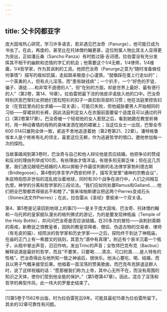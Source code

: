 ```yaml
---
---
---
```

title: 父卡冈都亚字
---



庞大固埃热心研究，学习许多语言，若非遇见巴汝奇（Panurge），他可能已成为书虫了。在此，再度的，甚至比在托钵僧约翰更甚，这位附属人物比其主人显得更为突出，正如潘丘桑（Sancho Panza）有时胜过唐·吉诃德。拉伯雷没有充分发挥其不相干的幽默和恣情的字汇的机会；他需要这个1/4无赖，1/4律师，1/4维庸，1/4哲学家，作为其讽刺的工具。他把巴汝奇（Panurge之意为“随时准备做任何事情”）描写的瘦如饥猫，走起路来极度小心谨慎，“就像踩在蛋上行走似的”；一个英勇的人，但有点儿淫荡，而“患有缺钱病”；一个扒手，一个“好色的歹徒、骗子、酒徒……和非常不道德的人”，但“在别的方面，却是世界上最好、最有德行的人”（第2卷，第14、16章）。拉伯雷把最下流的俏皮评语放入他的口中。巴汝奇特别厌恶巴黎妇女把她们宽松短衫的扣子一直扣到背部的习惯；他在法庭里控告妇女（在宫廷里向妇女求婚——双关语），可能已失败，但他威胁要男人开始相同的习俗——穿裙状的长裤，因此法庭判定女人在衣服前面要留个适度且可以通过的开口（第2卷第17章）。巴汝奇被一个轻视他的女人惹怒之后，看到她跪在教堂祈祷时，用一种动春情的母狗的臭味泼洒在她的裙裾上；当这位女士一出现，巴黎全市600 014只雄狗全体一致，紧追不舍地追逐着她（第2卷第21、22章）。潘特格鲁埃本人是个彬彬有礼的领主，喜爱这位无赖，作为逃避哲学的借口，邀他参加每一次的探险。

当故事嬉闹到第3卷时，巴汝奇与自己和他人辩论他是否应结婚。他把争论的赞成和反对的理由列举成100页，有些理由才情洋溢，有很多则无聊乏味；但在这几页里，我们遇见跟哑巴结婚的人和以掷骰子作最佳判断的名法律学家勃利德古斯（Bridlegoose）。第4卷的序言学卢西安的样子，描写天堂里“诸神的宗教会议”，朱庇特抱怨非世俗的混乱统治着地球，同时有30个战争在进行中，人们之间相互仇恨，神学的分离和哲学家的三段论法。“我们应如何处置Ramus和Galland……他们把全巴黎都弄得彼此不和睦了。”普来埃帕斯建议把这两个Pierres变成石头（Stones法文作Pierres）；在此，拉伯雷从《圣经》里偷来一个双关语。

第4、第5卷是记录回到地球上的事[1]——是关于庞大固埃、巴汝奇、托钵僧约翰和一乌托邦的皇家舰队漫长的格列佛式的游记，为的是要发现神瓶庙（Temple of the Holy Bottle），并问问巴汝奇是否应该结婚。在20多次的冒险——讽刺封斋期的斋戒，新教徒之恨教皇者，固执的教皇崇拜者、僧侣、伪造古物的交易者、律师（有毛皮的猫）、经院派的哲学家和历史学家——之后，探险终于到达了神瓶庙，在庙的正门上有一希腊文的铭刻，其意为“酒中有真理”。附近有个泉半沉着一个瓶子，从瓶中冒出声音，汩汩作响，发出Trinc的声音；女牧师巴克布克（Bacbuc）解释说酒是最好的哲学，而且“不要笑，只要喝……清凉、可口的酒……是人特有的性格”。巴汝奇得此与他所知一致之神谕后，很快乐。他决心要吃、喝、结婚，而且以男子气概来接受后果。他唱着一首淫荡的赞美歌曲，而巴克布克辞退这群人时，说了这样祝福的话：“愿那被我们称为上帝，其中心无所不在，而没有周围的知识之天体，使你们受到他全能的保护。”（第5卷第47章）。因此，混合了淫荡和哲学的典型作风，此一伟大的罗曼史结束了。



* * *



[1]第5卷于1562年出版，时为拉伯雷死后9年。可能其最初15章为拉伯雷所留下。其余的32章可靠性有问题。